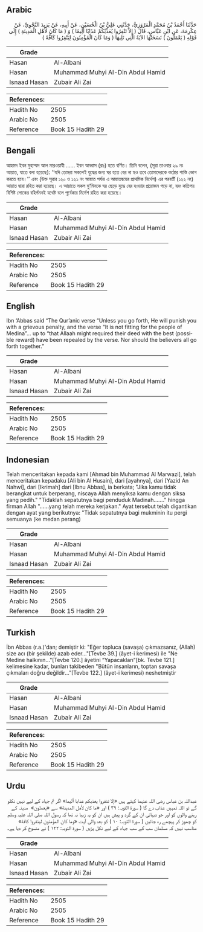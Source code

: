 ## Arabic


<div dir="rtl" lang="ar" style={{fontSize:'larger',backgroundColor:'#f8f9fa',padding:20}}>
حَدَّثَنَا أَحْمَدُ بْنُ مُحَمَّدٍ الْمَرْوَزِيُّ، حَدَّثَنِي عَلِيُّ بْنُ الْحُسَيْنِ، عَنْ أَبِيهِ، عَنْ يَزِيدَ النَّحْوِيِّ، عَنْ عِكْرِمَةَ، عَنِ ابْنِ عَبَّاسٍ، قَالَ ‏(‏ إِلاَّ تَنْفِرُوا يُعَذِّبْكُمْ عَذَابًا أَلِيمًا ‏)‏ وَ ‏(‏ مَا كَانَ لأَهْلِ الْمَدِينَةِ ‏)‏ إِلَى قَوْلِهِ ‏(‏ يَعْمَلُونَ ‏)‏ نَسَخَتْهَا الآيَةُ الَّتِي تَلِيهَا ‏(‏ وَمَا كَانَ الْمُؤْمِنُونَ لِيَنْفِرُوا كَافَّةً ‏)‏
</div>
<div style={{backgroundColor:'#f8f9fa',padding:20, marginBottom: 10}}><table> <thead> <tr> <th>Grade</th> <th></th> </tr> </thead> <tbody> <tr><td>Hasan</td><td>Al-Albani</td></tr><tr><td>Hasan</td><td>Muhammad Muhyi Al-Din Abdul Hamid</td></tr><tr><td>Isnaad Hasan</td><td>Zubair Ali Zai</td></tr></tbody></table><table> <thead> <tr> <th>References:</th> <th></th> </tr> </thead> <tbody><tr><td>Hadith No</td><td>2505</td></tr><tr><td>Arabic No</td><td>2505</td></tr><tr><td>Reference</td><td>Book 15 Hadith 29</td></tr></tbody></table></div>

## Bengali


<div dir="ltr" lang="bn" style={{fontSize:'larger',backgroundColor:'#f8f9fa',padding:20}}>
আহমদ ইবন মুহাম্মদ আল মারওয়াযী ...... ইবন আব্বাস (রাঃ) হতে বর্ণিত। তিনি বলেন, (সূরা তাওবার ২৯ নং আয়াত, যাতে বলা হয়েছে): ‘‘যদি তোমরা সকলেই যুদ্ধের জন্য ঘর হতে বের না হও তবে তোমাদেরকে কঠোর শাস্তি ভোগ করতে হবে।’’ এবং (উক্ত সূরার ১২০ ও ১২১ নং আয়াত পর্যন্ত এ আয়াতদ্বয়ের প্রাথমিক নির্দেশ) এর পরবর্তী (১২২ নং) আয়াত দ্বারা রহিত করা হয়েছে। এ আয়াতে সকল মু‘মিনকে ঘর ছেড়ে যুদ্ধে বের হওয়ার প্রয়োজন পড়ে না, বরং কতিপয় বিশিষ্ট লোকের বহির্গমনই যথেষ্ট বলে পূর্বেকার নির্দেশ রহিত করা হয়েছে।
</div>
<div style={{backgroundColor:'#f8f9fa',padding:20, marginBottom: 10}}><table> <thead> <tr> <th>Grade</th> <th></th> </tr> </thead> <tbody> <tr><td>Hasan</td><td>Al-Albani</td></tr><tr><td>Hasan</td><td>Muhammad Muhyi Al-Din Abdul Hamid</td></tr><tr><td>Isnaad Hasan</td><td>Zubair Ali Zai</td></tr></tbody></table><table> <thead> <tr> <th>References:</th> <th></th> </tr> </thead> <tbody><tr><td>Hadith No</td><td>2505</td></tr><tr><td>Arabic No</td><td>2505</td></tr><tr><td>Reference</td><td>Book 15 Hadith 29</td></tr></tbody></table></div>

## English


<div dir="ltr" lang="en" style={{fontSize:'larger',backgroundColor:'#f8f9fa',padding:20}}>
Ibn ‘Abbas said “The Qur’anic verse “Unless you go forth, He will punish you with a grievous penalty, and the verse “It is not fitting for the people of Medina”... up to “that Allaah might required their deed with the best (possible reward) have been repealed by the verse. Nor should the believers all go forth together.”
</div>
<div style={{backgroundColor:'#f8f9fa',padding:20, marginBottom: 10}}><table> <thead> <tr> <th>Grade</th> <th></th> </tr> </thead> <tbody> <tr><td>Hasan</td><td>Al-Albani</td></tr><tr><td>Hasan</td><td>Muhammad Muhyi Al-Din Abdul Hamid</td></tr><tr><td>Isnaad Hasan</td><td>Zubair Ali Zai</td></tr></tbody></table><table> <thead> <tr> <th>References:</th> <th></th> </tr> </thead> <tbody><tr><td>Hadith No</td><td>2505</td></tr><tr><td>Arabic No</td><td>2505</td></tr><tr><td>Reference</td><td>Book 15 Hadith 29</td></tr></tbody></table></div>

## Indonesian


<div dir="ltr" lang="id" style={{fontSize:'larger',backgroundColor:'#f8f9fa',padding:20}}>
Telah menceritakan kepada kami [Ahmad bin Muhammad Al Marwazi], telah menceritakan kepadaku [Ali bin Al Husain], dari [ayahnya], dari [Yazid An Nahwi], dari [Ikrimah] dari [Ibnu Abbas], ia berkata; "Jika kamu tidak berangkat untuk berperang, niscaya Allah menyiksa kamu dengan siksa yang pedih." "Tidaklah sepatutnya bagi penduduk Madinah……." hingga firman Allah "……yang telah mereka kerjakan." Ayat tersebut telah digantikan dengan ayat yang berikutnya: "Tidak sepatutnya bagi mukminin itu pergi semuanya (ke medan perang)
</div>
<div style={{backgroundColor:'#f8f9fa',padding:20, marginBottom: 10}}><table> <thead> <tr> <th>Grade</th> <th></th> </tr> </thead> <tbody> <tr><td>Hasan</td><td>Al-Albani</td></tr><tr><td>Hasan</td><td>Muhammad Muhyi Al-Din Abdul Hamid</td></tr><tr><td>Isnaad Hasan</td><td>Zubair Ali Zai</td></tr></tbody></table><table> <thead> <tr> <th>References:</th> <th></th> </tr> </thead> <tbody><tr><td>Hadith No</td><td>2505</td></tr><tr><td>Arabic No</td><td>2505</td></tr><tr><td>Reference</td><td>Book 15 Hadith 29</td></tr></tbody></table></div>

## Turkish


<div dir="ltr" lang="tr" style={{fontSize:'larger',backgroundColor:'#f8f9fa',padding:20}}>
İbn Abbas (r.a.)'dan; demiştir ki: "Eğer topluca (savaşa) çıkmazsanız, (Allah) size acı (bir şekilde) azab eder..."[Tevbe 39.] (âyet-i kerimesi) ile "Ne Medine halkının..."[Tevbe 120.] âyetini “Yapacakları"[bk. Tevbe 121.] kelimesine kadar, bunları takibeden "Bütün insanların, toptan savaşa çıkmaları doğru değildir...”[Tevbe 122.] (âyet-i kerimesi) neshetmiştir
</div>
<div style={{backgroundColor:'#f8f9fa',padding:20, marginBottom: 10}}><table> <thead> <tr> <th>Grade</th> <th></th> </tr> </thead> <tbody> <tr><td>Hasan</td><td>Al-Albani</td></tr><tr><td>Hasan</td><td>Muhammad Muhyi Al-Din Abdul Hamid</td></tr><tr><td>Isnaad Hasan</td><td>Zubair Ali Zai</td></tr></tbody></table><table> <thead> <tr> <th>References:</th> <th></th> </tr> </thead> <tbody><tr><td>Hadith No</td><td>2505</td></tr><tr><td>Arabic No</td><td>2505</td></tr><tr><td>Reference</td><td>Book 15 Hadith 29</td></tr></tbody></table></div>

## Urdu


<div dir="rtl" lang="ur" style={{fontSize:'larger',backgroundColor:'#f8f9fa',padding:20}}>
عبداللہ بن عباس رضی اللہ عنہما کہتے ہیں «إلا تنفروا يعذبكم عذابا أليما» اگر تم جہاد کے لیے نہیں نکلو گے تو اللہ تمہیں عذاب دے گا ( سورۃ التوبہ: ۳۹ ) اور «‏‏‏‏ما كان لأهل المدينة» سے «يعملون» ‏‏‏‏ مدینہ کے رہنے والوں کو اور جو دیہاتی ان کے گرد و پیش ہیں ان کو یہ زیبا نہ تھا کہ رسول اللہ صلی اللہ علیہ وسلم کو چھوڑ کر پیچھے رہ جائیں ( سورۃ التوبہ: ۱۰ ) کو بعد والی آیت «وما كان المؤمنون لينفروا كافة» مناسب نہیں کہ مسلمان سب کے سب جہاد کے لیے نکل پڑیں ( سورۃ التوبہ: ۱۲۲ ) نے منسوخ کر دیا ہے۔
</div>
<div style={{backgroundColor:'#f8f9fa',padding:20, marginBottom: 10}}><table> <thead> <tr> <th>Grade</th> <th></th> </tr> </thead> <tbody> <tr><td>Hasan</td><td>Al-Albani</td></tr><tr><td>Hasan</td><td>Muhammad Muhyi Al-Din Abdul Hamid</td></tr><tr><td>Isnaad Hasan</td><td>Zubair Ali Zai</td></tr></tbody></table><table> <thead> <tr> <th>References:</th> <th></th> </tr> </thead> <tbody><tr><td>Hadith No</td><td>2505</td></tr><tr><td>Arabic No</td><td>2505</td></tr><tr><td>Reference</td><td>Book 15 Hadith 29</td></tr></tbody></table></div>